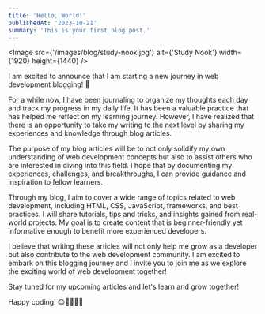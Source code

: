 ```yaml
---
title: 'Hello, World!'
publishedAt: '2023-10-21'
summary: 'This is your first blog post.'
---
```


<Image
	src={'/images/blog/study-nook.jpg'}
	alt={'Study Nook'}
	width={1920}
	height={1440}
/>

I am excited to announce that I am starting a new journey in web development blogging! 🚀

For a while now, I have been journaling to organize my thoughts each day and track my progress in my daily life. It has been a valuable practice that has helped me reflect on my learning journey. However, I have realized that there is an opportunity to take my writing to the next level by sharing my experiences and knowledge through blog articles.

The purpose of my blog articles will be to not only solidify my own understanding of web development concepts but also to assist others who are interested in diving into this field. I hope that by documenting my experiences, challenges, and breakthroughs, I can provide guidance and inspiration to fellow learners.

Through my blog, I aim to cover a wide range of topics related to web development, including HTML, CSS, JavaScript, frameworks, and best practices. I will share tutorials, tips and tricks, and insights gained from real-world projects. My goal is to create content that is beginner-friendly yet informative enough to benefit more experienced developers.

I believe that writing these articles will not only help me grow as a developer but also contribute to the web development community. I am excited to embark on this blogging journey and I invite you to join me as we explore the exciting world of web development together!

Stay tuned for my upcoming articles and let's learn and grow together!

Happy coding! 😊👩‍💻👨‍💻
